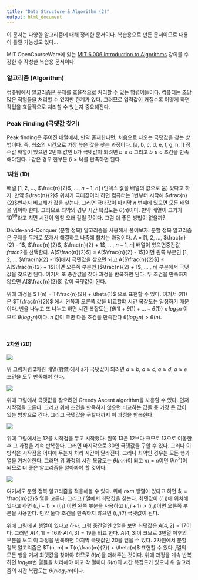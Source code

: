 ```yaml
---
title: "Data Structure & Algorithm (2)"
output: html_document
---
```


이 문서는 다양한 알고리즘에 대해 정리한 문서이다. 복습용으로 만든 문서이므로 내용이 틀릴 가능성도 있다...


MIT OpenCourseWare에 있는 [MIT 6.006 Introduction to Algorithms](https://ocw.mit.edu/courses/electrical-engineering-and-computer-science/6-006-introduction-to-algorithms-fall-2011/) 강의를 수강한 후 작성한 복습용 문서이다.


### 알고리즘 (Algorithm)

컴퓨팅에서 알고리즘은 문제를 효율적으로 처리할 수 있는 명령어들이다. 컴퓨터는 초당 많은 작업들을 처리할 수 있지만 한계가 있다. 그러므로 입력값이 커질수록 어떻게 하면 작업을 효율적으로 처리할 수 있는지 중요해진다.


### Peak Finding (극댓값 찾기)

Peak finding은 주어진 배열에서, 만약 존재한다면, 처음으로 나오는 극댓값을 찾는 방법이다. 즉, 최소의 시간으로 가장 높은 값을 찾는 과정이다. [a, b, c, d, e, f, g, h, i] 정수값 배열이 있으면 2번째 값인 b가 극댓값이 되려면 $b \ge a$ 그리고 $b \le c$ 조건을 만족해야된다. i 같은 경우 한부분 ($i \ge h$)를 만족하면 된다. 

#### **1차원 (1D)** 

배열 [1, 2, ..., $\frac{n}{2}$, ..., $n-1$, $n$] (인덱스 값을 배열의 값으로 둠) 있다고 하자. 만약 $\frac{n}{2}$ 위치가 극대값이라 하면 컴퓨터는 1번부터 시작해 $\frac{n}{2}$번까지 비교해가 값을 찾는다. 그러면 극대값이 마지막 $n$ 번째에 있으면 모든 배열을 읽어야 한다. 그러므로 최악의 경우 시간 복잡도는 $\theta(n)$이다. 만약 배열이 크기가 $10^{99}$라고 치면 시간이 엄청 오래 걸릴 것이다. 그럼 더 좋은 방법이 없을까?

Divide-and-Conquer (분할 정복) 알고리즘을 사용해서 풀어보자. 분할 정복 알고리즘은 문제를 두개로 쪼개서 해결하고 나중에 합치는 과정이다. A = [1, 2, ..., $\frac{n}{2} - 1$, $\frac{n}{2}$, $\frac{n}{2} + 1$, ..., $n-1$, $n$] 배열이 있으면중간값 $frac{n}{2}$를 선택한다. A[$\frac{n}{2}$] $\le$ A[$\frac{n}{2} - 1$]이면 왼쪽 부분인 [1, 2, ... $\frac{n}{2} - 1$]에서 극댓값을 찾으면 되고 A[$\frac{n}{2}$] $\le$ A[$\frac{n}{2} + 1$]이면 오른쪽 부분인 [$\frac{n}{2} + 1$, ... , $n$] 부분에서 극댓값을 찾으면 된다. 여기서 또 중간값을 찾아 과정을 반복하면 된다. 두 조건을 만족하지 않으면 A[$\frac{n}{2}$] 값이 극댓값이 된다.

위에 과정을 $T(n) = T(\frac{n}{2}) + \theta(1)$ 으로 표현할 수 있다. 여기서 $\theta(1)$은 $T(\frac{n}{2})$ 에서 왼쪽과 오른쪽 값을 비교할떄 시간 복잡도는 일정하기 때문이다. 반을 나누고 또 나누고 하면 시간 복잡도는 $(\theta(1) + \theta(1) + ... + \theta(1))$ x $log_{2}{n}$ 이므로 $\theta(log_{2}{n})$이다. $n$ 값이 크면 다음 조건을 만족한다 $\theta(log_{2}{n}) > \theta(n)$.

<br>

#### **2차원 (2D)** 

![](pics/algo/algo1.png)

위 그림처럼 2차원 배열(행렬)에서 a가 극댓값이 되러면 $a \ge b$, $a \ge c$, $a \ge d$, $a \ge e$ 조건을 모두 만족해야 한다. 

![](pics/algo/algo2.png)

위에 그림에서 극댓값을 찾으려면 Greedy Ascent algorithm을 사용할 수 있다. 먼저 시작점을 고른다. 그리고 위에 조건을 만족하지 않으면 비교하는 값들 중 가장 큰 값이 있는 방향으로 간다. 그리고 극댓값을 구할때까지 이 과정을 반복한다.

![](pics/algo/algo3.png)

위에 그림에서는 12를 시작점을 두고 시작했다. 왼쪽 13은 12보다 크므로 13으로 이동한 후 그 과정을 계속 반복한다. 그러면 마지막으로 30인 극댓값을 구할 수 있다. 그러나 이 방식은 시작점을 어디에 두는지 처리 시간이 달라진다. 그러나 최악인 경우는 모든 행과 열을 거쳐야한다. 그러면 위 과정의 시간 복잡도는 $\theta(mn)$이 되고 $m=n$이면 $\theta(n^{2})$이 되므로 더 좋은 알고리즘을 알아봐야 할 것이다.


![](pics/algo/algo4.png)

여기서도 분할 정복 알고리즘을 적용해볼 수 있다. 위에 $n$x$m$ 행렬이 있다고 하면 $j = \frac{m}{2}$ 열을 고른다. 그리고 $j$ 열에서 최댓값을 찾는다. 최댓값이 $(i,j)$에 위치해 있다고 하면 $(i,j - 1) > (i,j)$ 이면 왼쪽 부분을 사용하고 $(i,j + 1) > (i,j)$이면 오른쪽 부분을 사용한다. 만약 둘다 조건을 만족하지 않으면 $(i,j)$가 극댓값이 된다. 

위에 그림에  $A$ 행열이 있다고 하자. 그럼 중간열인 2열을 보면 최댓값은 $A[4,2] = 17$이다. 그러면 $A[4,1] = 16$과 $A[4,3] = 19$를 비교 한다. $A[4,3]$이 크므로 3번열 이후의 부분을 보고 이 과정을 반복하면 마지막 극댓값인 20을 얻을 수 있다. 2차원에서 분할 정복 알고리즘은 $T(n, m) = T(n,\frac{m}{2}) + \theta(n)$ 표현할 수 있다. $j$열의 모든 행을 거쳐 최댓값을 찾아야 하므로 $\theta(n)$을 더해주는 것이다. 위에 과정을 계속 반복하면 $log_{2}{m}$번 열들을 처리해야 하고 각 열마다 $\theta(n)$의 시간 복잡도가 있으니 위 알고리즘의 시간 복잡도는 $\theta(nlog_{2}{m})$이다.
